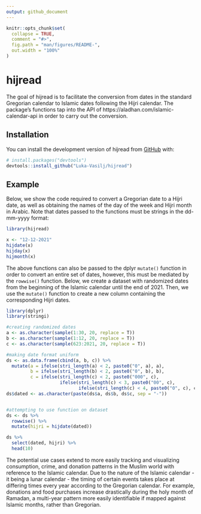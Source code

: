 ```yaml
---
output: github_document
---
```


<!-- README.md is generated from README.Rmd. Please edit that file -->

```r
knitr::opts_chunk$set(
  collapse = TRUE,
  comment = "#>",
  fig.path = "man/figures/README-",
  out.width = "100%"
)
```

# hijread

<!-- badges: start -->
<!-- badges: end -->

The goal of hijread is to facilitate the conversion from dates in the standard Gregorian calendar to Islamic dates following the Hijri calendar. The package's functions tap into the API of https://aladhan.com/islamic-calendar-api in order to carry out the conversion.

## Installation

You can install the development version of hijread from [GitHub](https://github.com/) with:

``` r
# install.packages("devtools")
devtools::install_github("Luka-Vasilj/hijread")
```

## Example

Below, we show the code required to convert a Gregorian date to a Hijri date, as well as obtaining the names of the day of the week and Hijri month in Arabic. Note that dates passed to the functions must be strings in the dd-mm-yyyy format:

```r
library(hijread)

x <- "12-12-2021"
hijdate(x)
hijday(x)
hijmonth(x)
```

The above functions can also be passed to the dplyr `mutate()` function in order to convert an entire set of dates, however, this must be mediated by the `rowwise()` function. Below, we create a dataset with randomized dates from the beginning of the Islamic calendar until the end of 2021. Then, we use the `mutate()` function to create a new column containing the corresponding Hijri dates.

```r
library(dplyr)
library(stringi)

#creating randomized dates
a <- as.character(sample(1:30, 20, replace = T))
b <- as.character(sample(1:12, 20, replace = T))
c <- as.character(sample(623:2021, 20, replace = T))

#making date format uniform
ds <- as.data.frame(cbind(a, b, c)) %>%
  mutate(a = ifelse(stri_length(a) < 2, paste0("0", a), a),
         b = ifelse(stri_length(b) < 2, paste0("0", b), b),
         c = ifelse(stri_length(c) < 2, paste0("000", c), 
                    ifelse(stri_length(c) < 3, paste0("00", c),
                           ifelse(stri_length(c) < 4, paste0("0", c), c))))
ds$dated <- as.character(paste(ds$a, ds$b, ds$c, sep = "-"))


#attempting to use function on dataset
ds <- ds %>%
  rowwise() %>%
  mutate(hijri = hijdate(dated))

ds %>%
  select(dated, hijri) %>%
  head(10)
```

The potential use cases extend to more easily tracking and visualizing consumption, crime, and donation patterns in the Muslim world with reference to the Islamic calendar. Due to the nature of the Islamic calendar - it being a lunar calendar - the timing of certain events takes place at differing times every year according to the Gregorian calendar. For example, donations and food purchases increase drastically during the holy month of Ramadan, a multi-year pattern more easily identifiable if mapped against Islamic months, rather than Gregorian.
